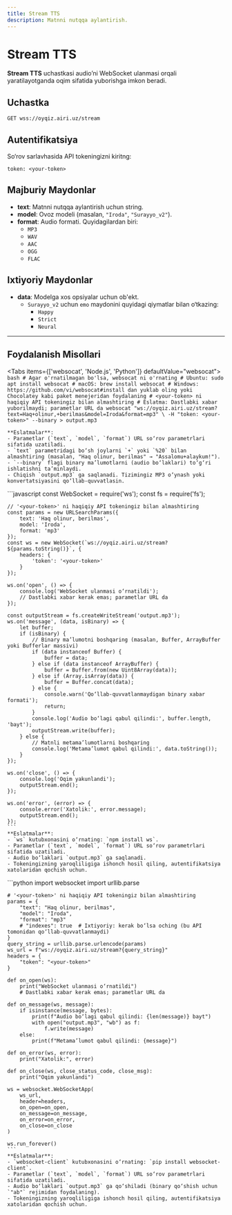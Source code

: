 ```yaml
---
title: Stream TTS
description: Matnni nutqqa aylantirish.
---
```



# Stream TTS

**Stream TTS** uchastkasi audio’ni WebSocket ulanmasi orqali yaratilayotganda oqim sifatida yuborishga imkon beradi.

## Uchastka

`GET wss://oyqiz.airi.uz/stream`

## Autentifikatsiya

So‘rov sarlavhasida API tokeningizni kiritng:

```
token: <your-token>
```

## Majburiy Maydonlar

- **text**: Matnni nutqqa aylantirish uchun string.
- **model**: Ovoz modeli (masalan, `"Iroda"`, `"Surayyo_v2"`).
- **format**: Audio formati. Quyidagilardan biri:
  - `MP3`
  - `WAV`
  - `AAC`
  - `OGG`
  - `FLAC`

## Ixtiyoriy Maydonlar

- **data**: Modelga xos opsiyalar uchun ob'ekt.
  - `Surayyo_v2` uchun `emo` maydonini quyidagi qiymatlar bilan o‘tkazing:
    - `Happy`
    - `Strict`
    - `Neural`

---

## Foydalanish Misollari

<Tabs items={['websocat', 'Node.js', 'Python']} defaultValue="websocat">
  <Tab value="websocat">
    ```bash
    # Agar o'rnatilmagan bo'lsa, websocat ni o'rnating
    # Ubuntu: sudo apt install websocat
    # macOS: brew install websocat
    # Windows: https://github.com/vi/websocat#install dan yuklab oling yoki Chocolatey kabi paket menejeridan foydalaning
    # <your-token> ni haqiqiy API tokeningiz bilan almashtiring
    # Eslatma: Dastlabki xabar yuborilmaydi; parametlar URL da
    websocat "ws://oyqiz.airi.uz/stream?text=Haq+olinur,+berilmas&model=Iroda&format=mp3" \
      -H "token: <your-token>" --binary > output.mp3
    ```

    **Eslatmalar**:
    - Parametlar (`text`, `model`, `format`) URL so‘rov parametrlari sifatida uzatiladi.
    - `text` parametridagi bo‘sh joylarni `+` yoki `%20` bilan almashtiring (masalan, "Haq olinur, berilmas" → "Assalomu+alaykum!").
    - `--binary` flagi binary ma’lumotlarni (audio bo‘laklari) to‘g‘ri ishlatishni ta’minlaydi.
    - Chiqish `output.mp3` ga saqlanadi. Tizimingiz MP3 o‘ynash yoki konvertatsiyasini qo‘llab-quvvatlasin.

  </Tab>
  <Tab value="Node.js">
    ```javascript
    const WebSocket = require('ws');
    const fs = require('fs');

    // '<your-token>' ni haqiqiy API tokeningiz bilan almashtiring
    const params = new URLSearchParams({
        text: 'Haq olinur, berilmas',
        model: 'Iroda',
        format: 'mp3'
    });
    const ws = new WebSocket(`ws://oyqiz.airi.uz/stream?${params.toString()}`, {
        headers: {
            'token': '<your-token>'
        }
    });

    ws.on('open', () => {
        console.log('WebSocket ulanmasi o‘rnatildi');
        // Dastlabki xabar kerak emas; parametlar URL da
    });

    const outputStream = fs.createWriteStream('output.mp3');
    ws.on('message', (data, isBinary) => {
        let buffer;
        if (isBinary) {
            // Binary ma’lumotni boshqaring (masalan, Buffer, ArrayBuffer yoki Bufferlar massivi)
            if (data instanceof Buffer) {
                buffer = data;
            } else if (data instanceof ArrayBuffer) {
                buffer = Buffer.from(new Uint8Array(data));
            } else if (Array.isArray(data)) {
                buffer = Buffer.concat(data);
            } else {
                console.warn('Qo‘llab-quvvatlanmaydigan binary xabar formati');
                return;
            }
            console.log('Audio bo‘lagi qabul qilindi:', buffer.length, 'bayt');
            outputStream.write(buffer);
        } else {
            // Matnli metama’lumotlarni boshqaring
            console.log('Metama’lumot qabul qilindi:', data.toString());
        }
    });

    ws.on('close', () => {
        console.log('Oqim yakunlandi');
        outputStream.end();
    });

    ws.on('error', (error) => {
        console.error('Xatolik:', error.message);
        outputStream.end();
    });
    ```
    **Eslatmalar**:
    - `ws` kutubxonasini o‘rnating: `npm install ws`.
    - Parametlar (`text`, `model`, `format`) URL so‘rov parametrlari sifatida uzatiladi.
    - Audio bo‘laklari `output.mp3` ga saqlanadi.
    - Tokeningizning yaroqliligiga ishonch hosil qiling, autentifikatsiya xatolaridan qochish uchun.

  </Tab>
  <Tab value="Python">
    ```python
    import websocket
    import urllib.parse

    # '<your-token>' ni haqiqiy API tokeningiz bilan almashtiring
    params = {
        "text": "Haq olinur, berilmas",
        "model": "Iroda",
        "format": "mp3"
        # "indexes": true  # Ixtiyoriy: kerak bo‘lsa oching (bu API tomonidan qo‘llab-quvvatlanmaydi)
    }
    query_string = urllib.parse.urlencode(params)
    ws_url = f"ws://oyqiz.airi.uz/stream?{query_string}"
    headers = {
        "token": "<your-token>"
    }

    def on_open(ws):
        print("WebSocket ulanmasi o‘rnatildi")
        # Dastlabki xabar kerak emas; parametlar URL da

    def on_message(ws, message):
        if isinstance(message, bytes):
            print(f"Audio bo‘lagi qabul qilindi: {len(message)} bayt")
            with open("output.mp3", "wb") as f:
                f.write(message)
        else:
            print(f"Metama’lumot qabul qilindi: {message}")

    def on_error(ws, error):
        print("Xatolik:", error)

    def on_close(ws, close_status_code, close_msg):
        print("Oqim yakunlandi")

    ws = websocket.WebSocketApp(
        ws_url,
        header=headers,
        on_open=on_open,
        on_message=on_message,
        on_error=on_error,
        on_close=on_close
    )

    ws.run_forever()
    ```
    **Eslatmalar**:
    - `websocket-client` kutubxonasini o‘rnating: `pip install websocket-client`.
    - Parametlar (`text`, `model`, `format`) URL so‘rov parametrlari sifatida uzatiladi.
    - Audio bo‘laklari `output.mp3` ga qo‘shiladi (binary qo‘shish uchun `"ab"` rejimidan foydalaning).
    - Tokeningizning yaroqliligiga ishonch hosil qiling, autentifikatsiya xatolaridan qochish uchun.

  </Tab>
</Tabs>
